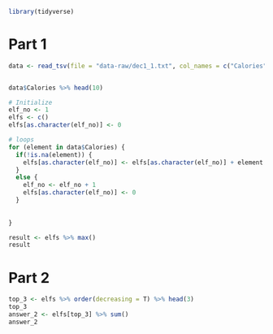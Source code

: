 ```r
library(tidyverse)
```

# Part 1
```r
data <- read_tsv(file = "data-raw/dec1_1.txt", col_names = c("Calories"), skip_empty_rows = F)


data$Calories %>% head(10)
```


```r
# Initialize
elf_no <- 1
elfs <- c()
elfs[as.character(elf_no)] <- 0

# loops
for (element in data$Calories) {
  if(!is.na(element)) {
    elfs[as.character(elf_no)] <- elfs[as.character(elf_no)] + element
  }
  else { 
    elf_no <- elf_no + 1
    elfs[as.character(elf_no)] <- 0
  }
  
  
}

result <- elfs %>% max()
result
```
# Part 2
```r
top_3 <- elfs %>% order(decreasing = T) %>% head(3) 
top_3
answer_2 <- elfs[top_3] %>% sum()
answer_2
``` 


